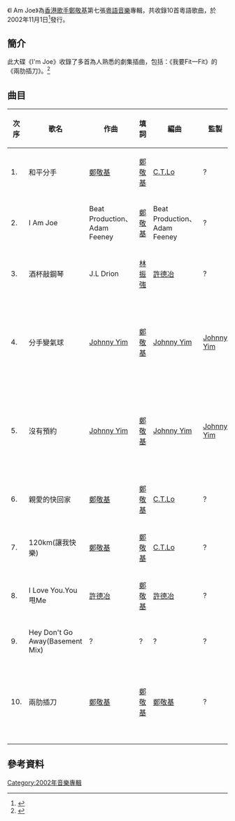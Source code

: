 {{expand|time=2015-04-05T06:02:09+00:00}}

{{Album infobox | <!-- See Wikipedia:WikiProject_Albums -->| 
|  Name          = I Am Joe
|  Type          = [[專輯|專輯]]
|  Artist        = [[鄭敬基|鄭敬基]]
|  Cover         = 
|  Recorded      =
|  Background    = 
|  Released      = 2002年11月1日
|  Genre         = 粵語流行
|  Label         = [[中國星|中國星]]
|  Number        =
|  Length        =
|  Producer      =
|  Reviews       =
|  Last album    = [[你記起誰|你記起誰]] <br /> (1992年)
|  This album    =  I Am Joe<br /> (2002年)
|  Next album    = 
}}

《I Am Joe》為[[香港|香港]][[歌手|歌手]][[鄭敬基|鄭敬基]]第七張[[粵語|粵語]][[音樂|音樂]]專輯，共收錄10首粵語歌曲，於2002年11月1日<ref>{{Cite web |url=http://www.666ccc.com/special/7102/15190.htm |title=存档副本 |access-date=2015-04-09 |archive-url=https://web.archive.org/web/20150414214348/http://www.666ccc.com/special/7102/15190.htm |archive-date=2015-04-14 |dead-url=yes }}</ref>發行。

==簡介==
此大碟《I'm Joe》收錄了多首為人熟悉的劇集插曲，包括：《我要Fit一Fit》的《兩肋插刀》。<ref>{{Cite web |url=http://mojim.com/tw102397x1.htm |title=存档副本 |accessdate=2015-04-09 |archive-date=2015-03-21 |archive-url=https://web.archive.org/web/20150321230833/http://mojim.com/tw102397x1.htm |dead-url=no }}</ref>

==曲目==

{| class="wikitable sortable" 
|-
!次序
!歌名
!作曲
!填詞
!編曲
!監製
!備註
|-
|1.||和平分手||[[鄭敬基|鄭敬基]]||[[鄭敬基|鄭敬基]]||[[C.T.Lo|C.T.Lo]]||?||
|-
|2.||I Am Joe||Beat Production、Adam Feeney||[[鄭敬基|鄭敬基]]||Beat Production、Adam Feeney||?||
|-
|3.||酒杯敲鋼琴||J.L Drion||[[林振強|林振強]]||[[許德冶|許德冶]]||?||
|-
|4.||分手變氣球||[[嚴勵行|Johnny Yim]]||[[鄭敬基|鄭敬基]]||[[嚴勵行|Johnny Yim]]||[[嚴勵行|Johnny Yim]]||TVB劇集《[[我要Fit一Fit|我要Fit一Fit]]》插曲
|-
|5.||沒有預約||[[嚴勵行|Johnny Yim]]||[[鄭敬基|鄭敬基]]||[[嚴勵行|Johnny Yim]]||[[嚴勵行|Johnny Yim]]||TVB劇集《[[我要Fit一Fit|我要Fit一Fit]]》插曲
|-
|6.||親愛的快回家||[[鄭敬基|鄭敬基]]||[[鄭敬基|鄭敬基]]||[[C.T.Lo|C.T.Lo]]||?||
|-
|7.||120km(讓我快樂)||[[鄭敬基|鄭敬基]]||[[鄭敬基|鄭敬基]]||[[C.T.Lo|C.T.Lo]]||?||
|-
|8.||I Love You.You甩Me ||[[許德冶|許德冶]]||[[鄭敬基|鄭敬基]]||[[許德冶|許德冶]]||?||
|-
|9.||Hey Don't Go Away(Basement Mix)||?||?||?||?||
|-
|10.||兩肋插刀||[[鄭敬基|鄭敬基]]||[[鄭敬基|鄭敬基]]||[[鄭敬基|鄭敬基]]||?||TVB劇集《[[烈火雄心|烈火雄心]]》插曲
|-
|}

==參考資料==
{{reflist}}

[[Category:2002年音樂專輯|Category:2002年音樂專輯]]